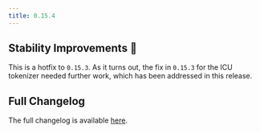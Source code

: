 ```yaml
---
title: 0.15.4
---
```


## Stability Improvements 💪

This is a hotfix to `0.15.3`. As it turns out, the fix in `0.15.3` for the ICU tokenizer needed further work, which has been addressed in this release.

## Full Changelog

The full changelog is available [here](https://github.com/paradedb/paradedb/releases/tag/v0.15.4).
